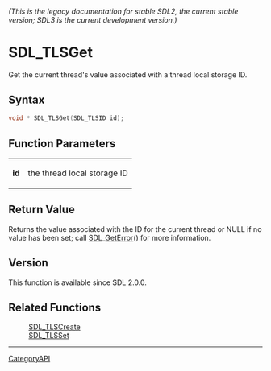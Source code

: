 ====== (This is the legacy documentation for stable SDL2, the current stable version; SDL3 is the current development version.) ======
= SDL_TLSGet =

Get the current thread's value associated with a thread local storage ID.

== Syntax ==

<syntaxhighlight lang='c'>
void * SDL_TLSGet(SDL_TLSID id);
</syntaxhighlight>

== Function Parameters ==

{|
|'''id'''
|the thread local storage ID
|}

== Return Value ==

Returns the value associated with the ID for the current thread or NULL if
no value has been set; call [[SDL_GetError]]() for more information.

== Version ==

This function is available since SDL 2.0.0.

== Related Functions ==

:[[SDL_TLSCreate]]
:[[SDL_TLSSet]]

----
[[CategoryAPI]]


